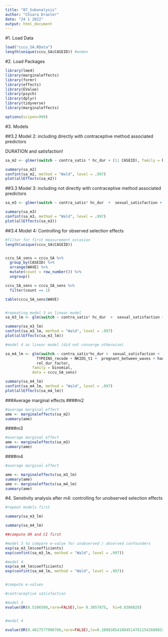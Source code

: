 ```yaml
---
title: "07_Subanalysis"
author: "Chiara Draxler"
date: "24 1 2022"
output: html_document
---
```

#1. Load Data
```r

load("cccu_SA.RData")
length(unique(cccu_SA$CASEID)) #women
```


#2. Load Packages
```r
library(lme4)
library(marginaleffects)
library(formr)
library(effects)
library(EValue)
library(psych)
library(dplyr)
library(tidyverse)
library(marginaleffects)

options(scipen=999)
```


#3. Models


##3.2 Model 2: including directly with contraceptive method associated predictors

DURATION and satisfaction!

```r
sa_m2 <- glmer(switch ~ contra_satis * hc_dur + (1| CASEID), family = binomial, data = cccu_SA, control=glmerControl(optimizer="bobyqa"))

summary(sa_m2)
confint(sa_m2, method = "Wald", level = .997)
plot(allEffects(sa_m2))
```


##3.3 Model 3: including not directly with contraceptive method associated predictors
```r
sa_m3 <- glmer(switch ~ contra_satis* hc_dur  +  sexual_satisfaction +  sex_freq + (1| CASEID), family = binomial, data = cccu_SA, control=glmerControl(optimizer="bobyqa"))

summary(sa_m3)
confint(sa_m3, method = "Wald", level = .997)
plot(allEffects(sa_m3))
```

##3.4 Model 4: Controlling for observed selection effects
```r
#filter for first measurement occasion
length(unique(cccu_SA$CASEID))


cccu_SA_sens = cccu_SA %>%
  group_by(CASEID) %>%
  arrange(WAVE) %>%
  mutate(count = row_number()) %>%
  ungroup()

cccu_SA_sens = cccu_SA_sens %>%
  filter(count == 1)

table(cccu_SA_sens$WAVE)


#repeating model 3 as linear model 
sa_m3_lm <- glm(switch ~ contra_satis* hc_dur  +  sexual_satisfaction +  sex_freq, family = binomial, data = cccu_SA_sens)

summary(sa_m3_lm)
confint(sa_m3_lm, method = "Wald", level = .997)
plot(allEffects(sa_m3_lm))

#model 4 as linear model (did not converge otherwise)

sa_m4_lm <- glm(switch ~ contra_satis*hc_dur +  sexual_satisfaction +   sex_freq + AGE + DEGREE_recode + POVRATE + HLTHPROB_recode + MEDPROB_recode + GAPINS_recode +
              TYPEINS_recode + NKIDS_t1 +  pregnant_between_waves + had_baby_between_waves+ Avoid_r + FEELPG_recode +
              rel_dur_factor,
            family = binomial,
            data = cccu_SA_sens)

summary(sa_m4_lm)
confint(sa_m4_lm, method = "Wald", level = .997)
plot(allEffects(sa_m4_lm))
```


###Average marginal effects
####m2
```r
#average marginal effect
ame <- marginaleffects(sa_m2)
summary(ame)
```

####m3
```r
#average marginal effect
ame <- marginaleffects(sa_m3)
summary(ame)
```

####m4
```r
#average marginal effect

ame <- marginaleffects(sa_m3_lm)
summary(ame)
ame <- marginaleffects(sa_m4_lm)
summary(ame)

```


#4. Senstivity analysis after m4: controlling for unobserved selection effects
```r
#repeat models first

summary(sa_m3_lm)

summary(sa_m4_lm)

##compute OR and CI first

#model 3 to compare e-value for unobserved / observed confounders
exp(sa_m3_lm$coefficients)
exp(confint(sa_m3_lm, method = "Wald", level = .997))

#model 4
exp(sa_m4_lm$coefficients)
exp(confint(sa_m4_lm, method = "Wald", level = .997))


#compute e-values

#contraceptive satisfaction

#model 3
evalue(OR(0.5106508,rare=FALSE),lo= 0.3057875,  hi=0.8386828)


#model 4

evalue(OR(0.4827577906766,rare=FALSE),lo=0.280838541084514781154268803220475092530250549316406250 ,  hi=0.8191834098031136601747448366950266063213348388671875)

```


